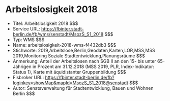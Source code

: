 # Arbeitslosigkeit 2018
- Titel: Arbeitslosigkeit 2018 $$$
- Service URL: https://fbinter.stadt-berlin.de/fb/wms/senstadt/MsozS_S1_2018 $$$
- Typ: WMS $$$
- Name: arbeitslosigkeit-2018-wms-f4432db3 $$$
- Stichworte: 2019,Arbeitslose,Berlin,Geodaten,Karten,LOR,MSS,MSS 2019,Monitoring Soziale Stadtentwicklung,Planungsräume $$$
- Anmerkung: Anteil der Arbeitslosen nach SGB II an den 15- bis unter 65-Jährigen in Prozent am 31.12.2018 (MSS 2019, PLR, Index-Indikator: Status 1), Karte mit äquidistanter Gruppenbildung $$$
- Fisbroker URL: https://fbinter.stadt-berlin.de/fb?loginkey=showMap&mapId=MsozS_S1_2018@senstadt $$$
- Autor: Senatsverwaltung für Stadtentwicklung, Bauen und Wohnen Berlin $$$
